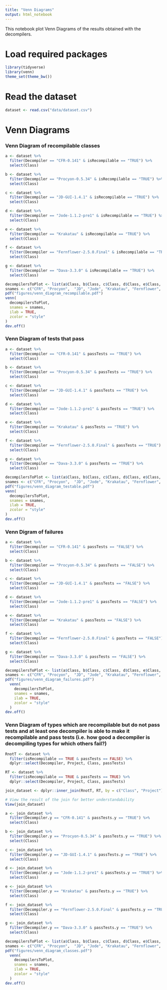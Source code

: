 ```yaml
---
title: "Venn Diagrams"
output: html_notebook
---
```


This notebook plot Venn Diagrams of the results obtained with the decompilers.

# Load required packages

```r
library(tidyverse)
library(venn)
theme_set(theme_bw())
```

# Read the dataset

```r
dataset <- read.csv("data/dataset.csv")
```

# Venn Diagrams

### Venn Diagram of recompilable classes

```r
a <- dataset %>% 
  filter(Decompiler == "CFR-0.141" & isRecompilable == "TRUE") %>% 
  select(Class)

b <- dataset %>% 
  filter(Decompiler == "Procyon-0.5.34" & isRecompilable == "TRUE") %>% 
  select(Class)

c <- dataset %>% 
  filter(Decompiler == "JD-GUI-1.4.1" & isRecompilable == "TRUE") %>% 
  select(Class)

d <- dataset %>% 
  filter(Decompiler == "Jode-1.1.2-pre1" & isRecompilable == "TRUE") %>% 
  select(Class)

e <- dataset %>% 
  filter(Decompiler == "Krakatau" & isRecompilable == "TRUE") %>% 
  select(Class)

f <- dataset %>% 
  filter(Decompiler == "Fernflower-2.5.0.Final" & isRecompilable == "TRUE") %>% 
  select(Class)

g <- dataset %>% 
  filter(Decompiler == "Dava-3.3.0" & isRecompilable == "TRUE") %>% 
  select(Class)

decompilersToPlot <- list(a$Class, b$Class, c$Class, d$Class, e$Class, f$Class, g$Class)
snames <- c("CFR", "Procyon",  "JD", "Jode", "Krakatau", "Fernflower", "Dava")
pdf("figures/venn_diagram_recompilable.pdf")
venn(
  decompilersToPlot,
  snames = snames,
  ilab = TRUE,
  zcolor = "style"
)
dev.off() 
```

### Venn Diagram of tests that pass

```r
a <- dataset %>% 
  filter(Decompiler == "CFR-0.141" & passTests == "TRUE") %>% 
  select(Class)

b <- dataset %>% 
  filter(Decompiler == "Procyon-0.5.34" & passTests == "TRUE") %>% 
  select(Class)

c <- dataset %>% 
  filter(Decompiler == "JD-GUI-1.4.1" & passTests == "TRUE") %>% 
  select(Class)

d <- dataset %>% 
  filter(Decompiler == "Jode-1.1.2-pre1" & passTests == "TRUE") %>% 
  select(Class)

e <- dataset %>% 
  filter(Decompiler == "Krakatau" & passTests == "TRUE") %>% 
  select(Class)

f <- dataset %>% 
  filter(Decompiler == "Fernflower-2.5.0.Final" & passTests == "TRUE") %>% 
  select(Class)

g <- dataset %>% 
  filter(Decompiler == "Dava-3.3.0" & passTests == "TRUE") %>% 
  select(Class)

decompilersToPlot <- list(a$Class, b$Class, c$Class, d$Class, e$Class, f$Class, g$Class)
snames <- c("CFR", "Procyon",  "JD", "Jode", "Krakatau", "Fernflower", "Dava")
pdf("figures/venn_diagram_testable.pdf")
venn(
  decompilersToPlot,
  snames = snames,
  ilab = TRUE,
  zcolor = "style"
)
dev.off() 
```

### Venn Digram of failures

```r
a <- dataset %>%
  filter(Decompiler == "CFR-0.141" & passTests == "FALSE") %>%
  select(Class)

b <- dataset %>%
  filter(Decompiler == "Procyon-0.5.34" & passTests == "FALSE") %>%
  select(Class)

c <- dataset %>%
  filter(Decompiler == "JD-GUI-1.4.1" & passTests == "FALSE") %>%
  select(Class)

d <- dataset %>%
  filter(Decompiler == "Jode-1.1.2-pre1" & passTests == "FALSE") %>%
  select(Class)

e <- dataset %>%
  filter(Decompiler == "Krakatau" & passTests == "FALSE") %>%
  select(Class)

f <- dataset %>%
  filter(Decompiler == "Fernflower-2.5.0.Final" & passTests == "FALSE") %>%
  select(Class)

g <- dataset %>%
  filter(Decompiler == "Dava-3.3.0" & passTests == "FALSE") %>%
  select(Class)

decompilersToPlot <- list(a$Class, b$Class, c$Class, d$Class, e$Class, f$Class, g$Class)
snames <- c("CFR", "Procyon",  "JD", "Jode", "Krakatau", "Fernflower", "Dava")
pdf("figures/venn_diagram_failures.pdf")
  venn(
    decompilersToPlot,
    snames = snames,
    ilab = TRUE,
    zcolor = "style"
  )
dev.off() 
```

### Venn Diagram of types which are recompilable but do not pass tests and at least one decompiler is able to make it recompilable and pass tests (i.e. how good a decompiler is decompiling types for which others fail?)

```r
RnotT <- dataset %>%
  filter(isRecompilable == TRUE & passTests == FALSE) %>%
  dplyr::select(Decompiler, Project, Class, passTests)

RT <- dataset %>%
  filter(isRecompilable == TRUE & passTests == TRUE) %>%
  dplyr::select(Decompiler, Project, Class, passTests)

join_dataset <- dplyr::inner_join(RnotT, RT, by = c("Class", "Project"))

# View the result of the join for better understandability 
View(join_dataset)

a <- join_dataset %>%
  filter(Decompiler.y == "CFR-0.141" & passTests.y == "TRUE") %>%
  select(Class)

b <- join_dataset %>%
  filter(Decompiler.y == "Procyon-0.5.34" & passTests.y == "TRUE") %>%
  select(Class)

c <- join_dataset %>%
  filter(Decompiler.y == "JD-GUI-1.4.1" & passTests.y == "TRUE") %>%
  select(Class)

d <- join_dataset %>%
  filter(Decompiler.y == "Jode-1.1.2-pre1" & passTests.y == "TRUE") %>%
  select(Class)

e <- join_dataset %>%
  filter(Decompiler.y == "Krakatau" & passTests.y == "TRUE") %>%
  select(Class)

f <- join_dataset %>%
  filter(Decompiler.y == "Fernflower-2.5.0.Final" & passTests.y == "TRUE") %>%
  select(Class)

g <- join_dataset %>%
  filter(Decompiler.y == "Dava-3.3.0" & passTests.y == "TRUE") %>%
  select(Class)

decompilersToPlot <- list(a$Class, b$Class, c$Class, d$Class, e$Class, f$Class, g$Class)
snames <- c("CFR", "Procyon",  "JD", "Jode", "Krakatau", "Fernflower", "Dava")
pdf("figures/venn_diagram_classes.pdf")
  venn(
    decompilersToPlot,
    snames = snames,
    ilab = TRUE,
    zcolor = "style"
  )
dev.off() 
```